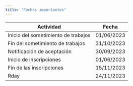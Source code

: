 ```yaml
---
title: "Fechas importantes"
---
```


| Actividad                                  |   Fecha    |
|--------------------------------------------|------------|
| Inicio del sometimiento de trabajos        | 01/06/2023 |
| Fin del sometimiento de trabajos           | 31/10/2023 |
| Notificación de aceptación                 | 30/09/2023 |
| Inicio de inscripciones                    | 01/06/2023 |
| Fin de las inscripciones                   | 15/11/2023 |
| Rday                                       | 24/11/2023 |
